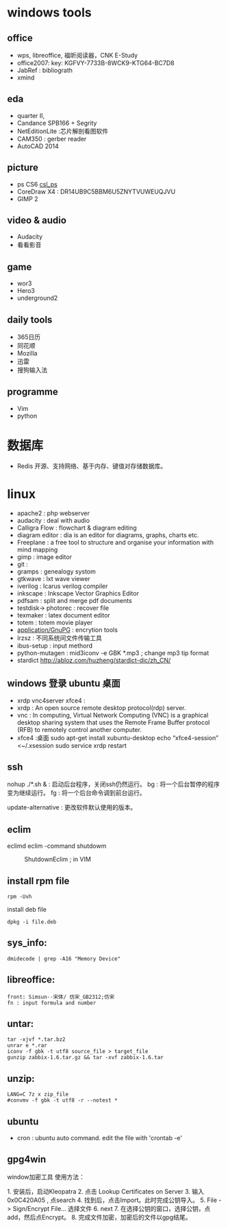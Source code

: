 = windows tools =
== office ==
* wps, libreoffice, 福昕阅读器，CNK E-Study
* office2007: key: KGFVY-7733B-8WCK9-KTG64-BC7D8
* JabRef : bibliograth
* xmind
== eda ==
* quarter II, 
* Candance SPB166 + Segrity
* NetEditionLite :芯片解剖看图软件
* CAM350 : gerber reader
* AutoCAD 2014
== picture ==
* ps CS6 [[csl_ps]]
* CoreDraw X4 : DR14UB9C5BBM6U5ZNYTVUWEUQJVU
* GIMP 2
== video & audio ==
* Audacity
* 看看影音
== game ==
* wor3
* Hero3
* underground2
== daily tools ==
* 365日历
* 同花顺
* Mozilla
* 迅雷
* 搜狗输入法
== programme ==
* Vim
* python
= 数据库 =
* Redis 开源、支持网络、基于内存、键值对存储数据库。

= linux =
* apache2 : php webserver
* audacity : deal with audio
* Calligra Flow : flowchart & diagram editing
* diagram editor : dia is an editor for diagrams, graphs, charts etc.
* Freeplane : a free tool to structure and organise your information with mind mapping
* gimp : image editor
* git : 
* gramps : genealogy systom
* gtkwave : lxt wave viewer
* iverilog : Icarus verilog compiler
* inkscape : Inkscape Vector Graphics Editor
* pdfsam : split and merge pdf documents
* testdisk-> photorec : recover file
* texmaker : latex document editor
* totem : totem movie player
* [[application/GnuPG]] : encrytion tools
* lrzsz : 不同系统间文件传输工具
* ibus-setup : input methord
* python-mutagen : mid3iconv -e GBK *.mp3 ; change mp3 tip format
* stardict http://abloz.com/huzheng/stardict-dic/zh_CN/

== windows 登录 ubuntu 桌面 ==
* xrdp vnc4server xfce4 : 
* xrdp : An open source remote desktop protocol(rdp) server.
* vnc : In computing, Virtual Network Computing (VNC) is a graphical desktop sharing system that uses the Remote Frame Buffer protocol (RFB) to remotely control another computer.
* xfce4 :桌面 sudo apt-get install xubuntu-desktop echo “xfce4-session” <~/.xsession sudo service xrdp restart


== ssh ==
nohup ./*.sh & : 启动后台程序，关闭ssh仍然运行。
bg             : 将一个后台暂停的程序变为继续运行。
fg             : 将一个后台命令调到前台运行。

update-alternative : 更改软件默认使用的版本。

== eclim ==
eclimd
eclim -command shutdowm
:ShutdownEclim ; in  VIM
== install rpm file ==
 rpm -Uvh <rpm_package_file>
install deb file
 dpkg -i file.deb

== sys_info: ==
 dmidecode | grep -A16 "Memory Device"

== libreoffice: ==
 front: Simsun--宋体/ 仿宋_GB2312;仿宋
 fn <F3>: input formula and number

== untar: ==
 tar -xjvf *.tar.bz2
 unrar e *.rar
 iconv -f gbk -t utf8 source_file > target_file 
 gunzip zabbix-1.6.tar.gz && tar -xvf zabbix-1.6.tar

== unzip: ==
 LANG=C 7z x zip_file
 #convmv -f gbk -t utf8 -r --notest *
== ubuntu ==
* cron : ubuntu auto command. edit the file with 'crontab -e'

== gpg4win ==
window加密工具
使用方法：

1. 安装后，启动Kleopatra
2. 点击 Lookup Certificates on Server
3. 输入 0x0C420A05 , 点search
4. 找到后，点击Import。此时完成公钥导入。
5. File -> Sign/Encrypt File... 选择文件
6. next
7. 在选择公钥的窗口，选择公钥，点add，然后点Encrypt。
8. 完成文件加密，加密后的文件以gpg结尾。


